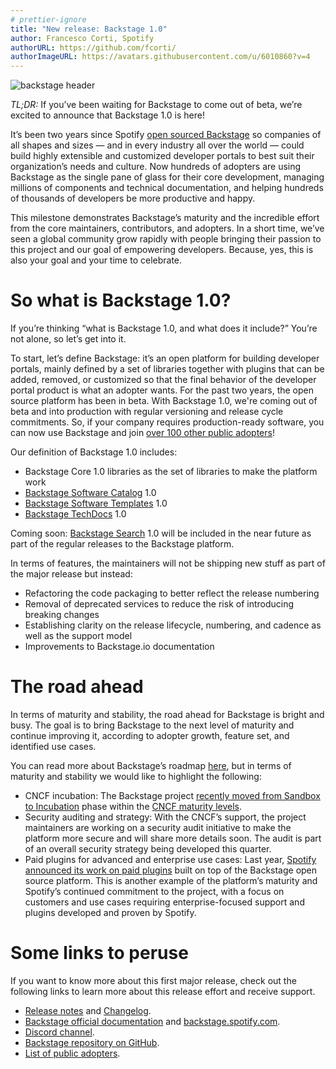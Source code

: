 ```yaml
---
# prettier-ignore
title: "New release: Backstage 1.0"
author: Francesco Corti, Spotify
authorURL: https://github.com/fcorti/
authorImageURL: https://avatars.githubusercontent.com/u/6010860?v=4
---
```


![backstage header](assets/22-03-16/release.1.0.gif)

_TL;DR:_ If you’ve been waiting for Backstage to come out of beta, we’re excited to announce that Backstage 1.0 is here!

<!-- truncate -->

It’s been two years since Spotify [open sourced Backstage](https://backstage.io/blog/2020/03/16/announcing-backstage) so companies of all shapes and sizes — and in every industry all over the world — could build highly extensible and customized developer portals to best suit their organization’s needs and culture. Now hundreds of adopters are using Backstage as the single pane of glass for their core development, managing millions of components and technical documentation, and helping hundreds of thousands of developers be more productive and happy.

This milestone demonstrates Backstage’s maturity and the incredible effort from the core maintainers, contributors, and adopters. In a short time, we’ve seen a global community grow rapidly with people bringing their passion to this project and our goal of empowering developers. Because, yes, this is also your goal and your time to celebrate.

# So what is Backstage 1.0?

If you’re thinking “what is Backstage 1.0, and what does it include?” You’re not alone, so let’s get into it.

To start, let’s define Backstage: it’s an open platform for building developer portals, mainly defined by a set of libraries together with plugins that can be added, removed, or customized so that the final behavior of the developer portal product is what an adopter wants. For the past two years, the open source platform has been in beta. With Backstage 1.0, we're coming out of beta and into production with regular versioning and release cycle commitments. So, if your company requires production-ready software, you can now use Backstage and join [over 100 other public adopters](https://github.com/backstage/backstage/blob/master/ADOPTERS.md)!

Our definition of Backstage 1.0 includes:

- Backstage Core 1.0 libraries as the set of libraries to make the platform work
- [Backstage Software Catalog](https://backstage.io/docs/features/software-catalog/) 1.0
- [Backstage Software Templates](https://backstage.io/docs/features/software-templates/) 1.0
- [Backstage TechDocs](https://backstage.io/docs/features/techdocs/) 1.0

Coming soon: [Backstage Search](https://backstage.io/docs/features/search/) 1.0 will be included in the near future as part of the regular releases to the Backstage platform.

In terms of features, the maintainers will not be shipping new stuff as part of the major release but instead:

- Refactoring the code packaging to better reflect the release numbering
- Removal of deprecated services to reduce the risk of introducing breaking changes
- Establishing clarity on the release lifecycle, numbering, and cadence as well as the support model
- Improvements to Backstage.io documentation

# The road ahead

In terms of maturity and stability, the road ahead for Backstage is bright and busy. The goal is to bring Backstage to the next level of maturity and continue improving it, according to adopter growth, feature set, and identified use cases.

You can read more about Backstage’s roadmap [here](https://backstage.io/docs/overview/roadmap), but in terms of maturity and stability we would like to highlight the following:

- CNCF incubation: The Backstage project [recently moved from Sandbox to Incubation](https://www.cncf.io/blog/2022/03/15/backstage-project-joins-the-cncf-incubator/) phase within the [CNCF maturity levels](https://www.cncf.io/projects/#:~:text=Maturity%20levels,should%20be%20adopting%20different%20projects.).
- Security auditing and strategy: With the CNCF’s support, the project maintainers are working on a security audit initiative to make the platform more secure and will share more details soon. The audit is part of an overall security strategy being developed this quarter.
- Paid plugins for advanced and enterprise use cases: Last year, [Spotify announced its work on paid plugins](https://backstage.spotify.com/blog/paid-plugins-announcement/) built on top of the Backstage open source platform. This is another example of the platform’s maturity and Spotify’s continued commitment to the project, with a focus on customers and use cases requiring enterprise-focused support and plugins developed and proven by Spotify.

# Some links to peruse

If you want to know more about this first major release, check out the following links to learn more about this release effort and receive support.

- [Release notes](https://backstage.io/docs/releases/v1.0.0) and [Changelog](https://github.com/backstage/backstage/releases/tag/v1.0.0).
- [Backstage official documentation](https://backstage.io/docs/) and [backstage.spotify.com](https://backstage.spotify.com/).
- [Discord channel](https://discord.gg/backstage-687207715902193673).
- [Backstage repository on GitHub](https://github.com/backstage/backstage).
- [List of public adopters](https://github.com/backstage/backstage/blob/master/ADOPTERS.md).
